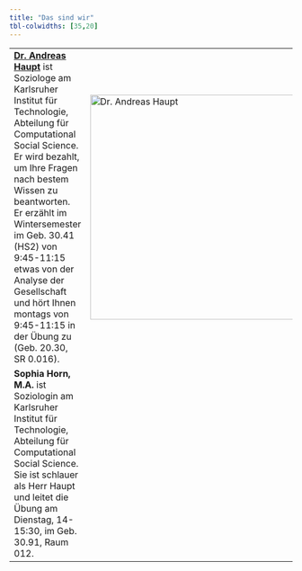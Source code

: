 ```yaml
---
title: "Das sind wir"
tbl-colwidths: [35,20]
---
```


|  |  |
|--------------------------------------------------------|----------------|
| [**Dr. Andreas Haupt**](www.andreas-haupt.com) ist Soziologe am Karlsruher Institut für Technologie, Abteilung für Computational Social Science. Er wird bezahlt, um Ihre Fragen nach bestem Wissen zu beantworten. Er erzählt im Wintersemester im Geb. 30.41 (HS2) von 9:45-11:15 etwas von der Analyse der Gesellschaft und hört Ihnen montags von 9:45-11:15 in der Übung zu (Geb. 20.30, SR 0.016). | ![Dr. Andreas Haupt](images/clipboard-1909326803.jpeg){width="400"} |
| **Sophia Horn, M.A.** ist Soziologin am Karlsruher Institut für Technologie, Abteilung für Computational Social Science. Sie ist schlauer als Herr Haupt und leitet die Übung am Dienstag, 14-15:30, im Geb. 30.91, Raum 012. |  |
